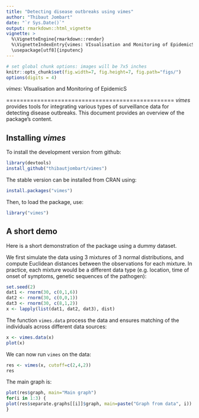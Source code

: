 ```yaml
---
title: "Detecting disease outbreaks using vimes"
author: "Thibaut Jombart"
date: "`r Sys.Date()`"
output: rmarkdown::html_vignette
vignette: >
  %\VignetteEngine{rmarkdown::render}
  %\VignetteIndexEntry{vimes: VIsualisation and Monitoring of EpidemicS.}
  \usepackage[utf8]{inputenc}
---
```



```r
# set global chunk options: images will be 7x5 inches
knitr::opts_chunk$set(fig.width=7, fig.height=7, fig.path="figs/")
options(digits = 4)
```
*vimes*: VIsualisation and Monitoring of EpidemicS 

=================================================
*vimes* provides tools for integrating various types of surveillance data for detecting disease outbreaks. This document provides an overview of the package's content.


Installing *vimes*
-------------
To install the development version from github:
```r
library(devtools)
install_github("thibautjombart/vimes")
```

The stable version can be installed from CRAN using:
```r
install.packages("vimes")
```

Then, to load the package, use:
```r
library("vimes")
```


A short demo
------------------
Here is a short demonstration of the package using a dummy dataset.

We first simulate the data using 3 mixtures of 3 normal distributions, and compute Euclidean distances between the observations for each mixture.
In practice, each mixture would be a different data type (e.g. location, time of onset of symptoms, genetic sequences of the pathogen):
```r
set.seed(2)
dat1 <- rnorm(30, c(0,1,6))
dat2 <- rnorm(30, c(0,0,1))
dat3 <- rnorm(30, c(8,1,2))
x <- lapply(list(dat1, dat2, dat3), dist)
```

The function `vimes.data` process the data and ensures matching of the individuals across different data sources:

```r
x <- vimes.data(x)
plot(x)
```

We can now run `vimes` on the data:
```r
res <- vimes(x, cutoff=c(2,4,2))
res
```

The main graph is:
```r
plot(res$graph, main="Main graph")
for(i in 1:3) {
plot(res$separate.graphs[[i]]$graph, main=paste("Graph from data", i))
}
```